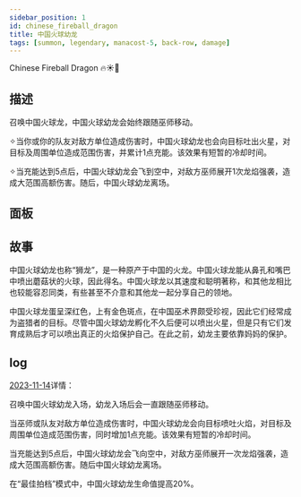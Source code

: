 ```yaml
---
sidebar_position: 1
id: chinese_fireball_dragon
title: 中国火球幼龙
tags: [summon, legendary, manacost-5, back-row, damage]
---
```


Chinese Fireball Dragon 🔥☀🐲

<!--truncate-->



<CardBasics cardKey={id}/>


## 描述

召唤中国火球龙，中国火球幼龙会始终跟随巫师移动。

✧当你或你的队友对敌方单位造成伤害时，中国火球幼龙也会向目标吐出火星，对目标及周围单位造成范围伤害，并累计1点充能。该效果有短暂的冷却时间。

✧当充能达到5点后，中国火球幼龙会飞到空中，对敌方巫师展开1次龙焰强袭，造成大范围高额伤害。随后，中国火球幼龙离场。

## 面板


<LevelComponent/>


<CardDynamicTable cardKey={id}/>


<CardComplexTable cardKey={id}/>


## 故事

中国火球幼龙也称“狮龙”，是一种原产于中国的火龙。中国火球龙能从鼻孔和嘴巴中喷出蘑菇状的火球，因此得名。中国火球龙以其速度和聪明著称，和其他龙相比也较能容忍同类，有些甚至不介意和其他龙一起分享自己的领地。

中国火球龙蛋呈深红色，上有金色斑点，在中国巫术界颇受珍视，因此它们经常成为盗猎者的目标。尽管中国火球幼龙孵化不久后便可以喷出火星，但是只有它们发育成熟后才可以喷出真正的火焰保护自己。在此之前，幼龙主要依靠妈妈的保护。


## log


[2023-11-14](/blog/231114-update-annc#description)详情：

召唤中国火球幼龙入场，幼龙入场后会一直跟随巫师移动。

当巫师或队友对敌方单位造成伤害时，中国火球幼龙会向目标喷吐火焰，对目标及周围单位造成范围伤害，同时增加1点充能。该效果有短暂的冷却时间。

当充能达到5点后，中国火球幼龙会飞向空中，对敌方巫师展开一次龙焰强袭，造成大范围高额伤害。随后中国火球幼龙离场。

在“最佳拍档”模式中，中国火球幼龙生命值提高20%。

